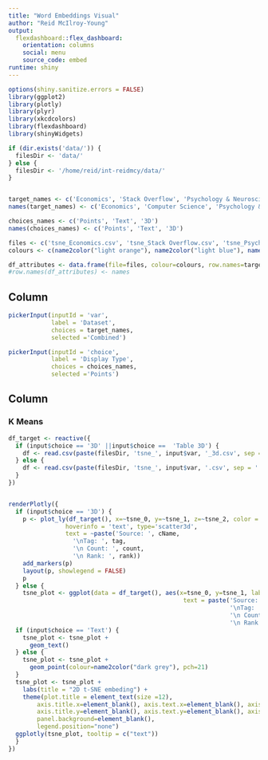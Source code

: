 ```yaml
---
title: "Word Embeddings Visual"
author: "Reid McIlroy-Young"
output: 
  flexdashboard::flex_dashboard:
    orientation: columns
    social: menu
    source_code: embed
runtime: shiny
---
```


```r
options(shiny.sanitize.errors = FALSE)
library(ggplot2)
library(plotly)
library(plyr)
library(xkcdcolors)
library(flexdashboard)
library(shinyWidgets)

if (dir.exists('data/')) {
  filesDir <- 'data/'
} else {
  filesDir <- '/home/reid/int-reidmcy/data/'
}


target_names <- c('Economics', 'Stack Overflow', 'Psychology & Neuroscience', 'Combined')
names(target_names) <- c('Economics', 'Computer Science', 'Psychology & Neuroscience', 'Combined')

choices_names <- c('Points', 'Text', '3D')
names(choices_names) <- c('Points', 'Text', '3D')

files <- c('tsne_Economics.csv', 'tsne_Stack Overflow.csv', 'tsne_Psychology & Neuroscience.csv', 'tsne_combined.csv')
colours <- c(name2color("light orange"), name2color("light blue"), name2color("light green"), name2color("black"))

df_attributes <- data.frame(file=files, colour=colours, row.names=target_names)
#row.names(df_attributes) <- names

```

Column {.sidebar}
-----------------------------------------------------------------------

```r
pickerInput(inputId = 'var',
            label = 'Dataset',
            choices = target_names,
            selected ='Combined')

pickerInput(inputId = 'choice',
            label = 'Display Type',
            choices = choices_names,
            selected ='Points')


```

Column
-----------------------------------------------------------------------

### K Means
```r


df_target <- reactive({
  if (input$choice == '3D' ||input$choice ==  'Table 3D') {
    df <- read.csv(paste(filesDir, 'tsne_', input$var, '_3d.csv', sep = ''))
  } else {
    df <- read.csv(paste(filesDir, 'tsne_', input$var, '.csv', sep = ''))
  }
})


renderPlotly({
  if (input$choice == '3D') {
    p <- plot_ly(df_target(), x=~tsne_0, y=~tsne_1, z=~tsne_2, color = ~colour_class, size = ~size_objs * 5,
                hoverinfo = 'text', type='scatter3d',
                text = ~paste('Source: ', cName,
                  '\nTag: ', tag,
                  '\n Count: ', count,
                  '\n Rank: ', rank))
    add_markers(p)
    layout(p, showlegend = FALSE)
    p
  } else {
    tsne_plot <- ggplot(data = df_target(), aes(x=tsne_0, y=tsne_1, label=tag, size = size_objs , colour=colour_class, fill=colour_class, 
                                                 text = paste('Source: ', cName,
                                                              '\nTag: ', tag,
                                                              '\n Count: ', count,
                                                              '\n Rank: ', rank)))
  if (input$choice == 'Text') {
    tsne_plot <- tsne_plot + 
      geom_text()
  } else {
    tsne_plot <- tsne_plot +
      geom_point(colour=name2color("dark grey"), pch=21)
  }
  tsne_plot <- tsne_plot +
    labs(title = "2D t-SNE embeding") +
    theme(plot.title = element_text(size =12),
        axis.title.x=element_blank(), axis.text.x=element_blank(), axis.ticks.x=element_blank(),
        axis.title.y=element_blank(), axis.text.y=element_blank(), axis.ticks.y=element_blank(),
        panel.background=element_blank(),
        legend.position="none")
  ggplotly(tsne_plot, tooltip = c("text"))
  } 
})


```
